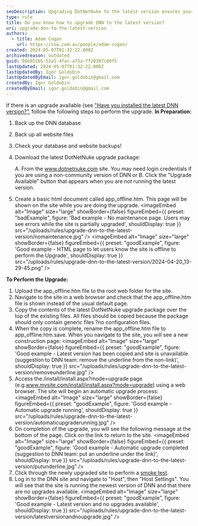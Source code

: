```yaml
---
seoDescription: Upgrading DotNetNuke to the latest version ensures your site remains secure and features-rich.
type: rule
title: Do you know how to upgrade DNN to the latest version?
uri: upgrade-dnn-to-the-latest-version
authors:
  - title: Adam Cogan
    url: https://ssw.com.au/people/adam-cogan/
created: 2024-05-07T01:32:22.000Z
archivedreason: outdated
guid: 08e851b5-52a1-4fac-a73a-7f20307c80f5
lastUpdated: 2024-05-07T01:32:22.000Z
lastUpdatedBy: Igor Goldobin
lastUpdatedByEmail: igor.goldobin@gmail.com
createdBy: Igor Goldobin
createdByEmail: igor.goldobin@gmail.com
---
```


If there is an upgrade available (see ["Have you installed the latest DNN version?"](/latest-dnn-version), follow the following steps to perform the upgrade.
**In Preparation:**

1. Back up the DNN database
2. Back up all website files
3. Check your database and website backups!
4. Download the latest DotNetNuke upgrade package:

   A. From the www.dotnetnuke.com site. You may need login credentials if you are using a non-community version of DNN or
   B. Click the "Upgrade Available" button that appears when you are _not_ running the latest version.

5. Create a basic html document called app_offline.htm. This page will be shown on the site while you are doing the upgrade.
   <imageEmbed
  alt="Image"
  size="large"
  showBorder={false}
  figureEmbed={{
    preset: "badExample",
    figure: 'Bad example - No maintenance page. Users may see errors while the site is partially upgraded',
    shouldDisplay: true
  }}
  src="/uploads/rules/upgrade-dnn-to-the-latest-version/nomaintenance.jpg"
/>
   <imageEmbed
  alt="Image"
  size="large"
  showBorder={false}
  figureEmbed={{
    preset: "goodExample",
    figure: 'Good example - HTML page to let users know the site is offline to perform the Upgrade',
    shouldDisplay: true
  }}
  src="/uploads/rules/upgrade-dnn-to-the-latest-version/2024-04-20_13-29-45.png"
/>

**To Perform the Upgrade:**

1. Upload the app_offline.htm file to the root web folder for the site.
2. Navigate to the site in a web browser and check that the app_offline.htm file is shown instead of the usual default page.
3. Copy the contents of the latest DotNetNuke upgrade package over the top of the existing files. All files should be copied because the package should only contain generic files ?no configuration files.
4. When the copy is complete, rename the app_offline.htm file to app_offline.htm.save. When you navigate to the site, you will see a new construction page:
   <imageEmbed
  alt="Image"
  size="large"
  showBorder={false}
  figureEmbed={{
    preset: "goodExample",
    figure: 'Good example - Latest version has been copied and site is unavailable (suggestion to DNN team: remove the underline from the non-link)',
    shouldDisplay: true
  }}
  src="/uploads/rules/upgrade-dnn-to-the-latest-version/removeunderline.jpg"
/>
5. Access the /install/install.aspx?mode=upgrade page (e.g.www.mysite.com/install/install.aspx?mode=upgrade) using a web browser. The site will begin an automatic upgrade process:
   <imageEmbed
  alt="Image"
  size="large"
  showBorder={false}
  figureEmbed={{
    preset: "goodExample",
    figure: 'Good example - Automatic upgrade running',
    shouldDisplay: true
  }}
  src="/uploads/rules/upgrade-dnn-to-the-latest-version/automaticupgraderunning.jpg"
/>
6. On completion of the upgrade, you will see the following message at the bottom of the page. Click on the link to return to the site.
   <imageEmbed
  alt="Image"
  size="large"
  showBorder={false}
  figureEmbed={{
    preset: "goodExample",
    figure: 'Good example - Automatic upgrade completed (suggestion to DNN team: put an underline under the link)',
    shouldDisplay: true
  }}
  src="/uploads/rules/upgrade-dnn-to-the-latest-version/putunderline.jpg"
/>
7. Click through the newly upgraded site to perform a [smoke test](/different-types-of-testing/#1-smoke-testing).
8. Log in to the DNN site and navigate to "Host", then "Host Settings". You will see that the site is running the newest version of DNN and that there are no upgrades available.
   <imageEmbed
  alt="Image"
  size="large"
  showBorder={false}
  figureEmbed={{
    preset: "goodExample",
    figure: 'Good example - Latest version and no upgrades available',
    shouldDisplay: true
  }}
  src="/uploads/rules/upgrade-dnn-to-the-latest-version/latestversionandnoupgrade.jpg"
/>
